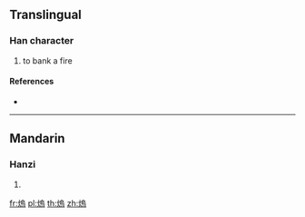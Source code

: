 ==Translingual==

===Han character===
{{Han char|rn=86|rad=火|as=10|sn=14|four=|canj=FHRF}}

# to bank a fire

====References====
* {{Han ref|kx=0680.040|dkj=19306|dj=1091.090|hdz=32224.010|uh=7193|ud=29075}}

----

==Mandarin==

===Hanzi===
{{cmn-hanzi|pin=[[liù]] ([[liu4]]), [[wèn]] ([[wen4]])|wg=liu<sup>4</sup>, wen<sup>4</sup>}}

# {{defn|lang=cmn|sort=火10}}

[[fr:熓]]
[[pl:熓]]
[[th:熓]]
[[zh:熓]]